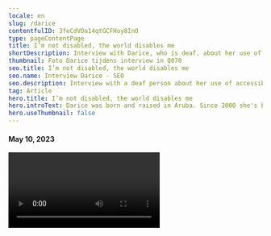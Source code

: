 ```yaml
---
locale: en
slug: /darice
contentfulID: 3feCdVDa14qtGCFHoy8InO
type: pageContentPage
title: I’m not disabled, the world disables me
shortDescription: Interview with Darice, who is deaf, about her use of accessibility features in mobile apps.
thumbnail: Foto Darice tijdens interview in Q070
seo.title: I’m not disabled, the world disables me
seo.name: Interview Darice - SEO
seo.description: Interview with a deaf person about her use of accessibility settings on her mobile phone.
tag: Article
hero.title: I’m not disabled, the world disables me
hero.introText: Darice was born and raised in Aruba. Since 2000 she's been residing in The Hague, the Netherlands. She has become deaf later in life. Darice speaks a good amount of Papiamento, Spanish, English, Dutch, and some basic Dutch sign language. She can also lipread in all previously mentioned languages.
hero.useThumbnail: false
---
```


<Hero
  title="I’m not disabled, the world disables me"
  introText="Darice was born and raised in Aruba. Since 2000 she's been residing in The Hague, the Netherlands. She has become deaf later in life. Darice speaks a good amount of Papiamento, Spanish, English, Dutch, and some basic Dutch sign language. She can also lipread in all previously mentioned languages."
/>

#### May 10, 2023

<Video youTubeId="eRMiEDrCu60" title="Interview with deaf user Darice" name="Video interview Darice"/>

Darice works as a front-end developer with a passion for inclusive design. She is also a speaker who gives talks about inclusive design and accessibility. In her daily life she’s using both an iPhone and an Android phone because of Google's [Live Transcribe](/en/stats/closed-captions) app, a functionality that was not yet supported on the iPhone at the time of this interview. Nowadays she also uses an [Apple Watch](https://www.darice.org/2022/11/25/apple-watch-and-accessibility-for-the-deaf).

## What accessibility features have you set up on your phone?

I really need my mobile phone to vibrate for incoming messages, otherwise I’ll certainly miss them. But the vibration on newer iPhones has become less strong. There's no way to turn it up, so I need a flash now too, especially with an alarm. Then I can see it instead of feeling it.

This is really necessary for me, otherwise I forget appointments. For text messages and WhatsApp, the screen lights up so that I know I'm getting a message. For an alarm I turn on the flash. It is so strong that when I have my phone with the screen on the table, the flash even goes through the mobile phone.

Siri is also useful, as Siri also responds with text. I used Siri first, but I think it's strange to talk to a phone. And because of my accent Siri doesn't always understand me.

iPhones also have a setting with a listening ear icon, which you can use to alert you to certain sounds. I had this turned on at first, but it works so well that I received a lot of notifications. For example, in the city there is almost always an ambulance, which triggers this setting. Since it became distracting, I turned it off.

In addition to my mobile phone, I use a writing interpreter for meetings and interviews. Meetings are important, but I can't always ask for a writing interpreter. So some meetings or conversations take place via WhatsApp. Being able to continuously work from home during corona was super handy for someone who is deaf, because everything took place via email and WhatsApp groups.

## More interviews with end users

<TwoColumnBlock>
  <LeftColumn>
    <ColumnRow>
      <Quote
        quote="How many hours a day I use my phone? How many hours do you use your eyes?"
        name="Jesse"
        imageSrc="/img/light/Jesse.png"
        alt="Photo Jesse"
        linkLabel="Read the interview with Jesse"
        url="/en/articles/jesse"
      />
    </ColumnRow>
    <ColumnRow>
      <Quote
        quote="I’m not disabled, the world disables me."
        name="Darice"
        imageSrc="/img/light/Interview met dove eindgebruiken over inzetten van toegankelijkheid in mobiele apps.jpg"
        alt="Photo Darice"
        linkLabel="Read the interview with Darice"
        url="/en/articles/darice"
      />
    </ColumnRow>
    <ColumnRow>
      <Quote
        quote="My iPhone is my third eye."
        name="Jeroen"
        imageSrc="/img/light/Blinde app gebruiker Jeroen.jpg"
        alt="Jeroen - Asset"
        linkLabel="Read the interview with Jeroen"
        url="/en/articles/jeroen"
      />
    </ColumnRow>
  </LeftColumn>
  <RightColumn>
    <ColumnRow>
      <Quote
        quote="I try to reduce overstimulation on my mobile phone."
        name="Colinda"
        imageSrc="/img/light/colinda.jpg"
        alt="Colinda"
        linkLabel="Read the interview with Colinda"
        url="/en/articles/colinda"
      />
    </ColumnRow>
    <ColumnRow>
      <Quote
        quote="Accessibility features could also be aesthetically pleasing."
        name="Onno"
        imageSrc="/img/light/Interview met slechtziende gebruiker over mobiele applicaties op telefoons.jpg"
        alt="Photo Onno"
        linkLabel="Read the interview with Onno"
        url="/en/articles/onno"
      />
    </ColumnRow>
    <ColumnRow>
      <Quote
        quote="Resizing texts is a necessity for me. "
        name="Edith"
        imageSrc="/img/light/Edith-s.jpg"
        alt="Picture of Edith"
        linkLabel="Read the interview with Edith"
        url="/en/articles/edith"
      />
    </ColumnRow>
  </RightColumn>
</TwoColumnBlock>